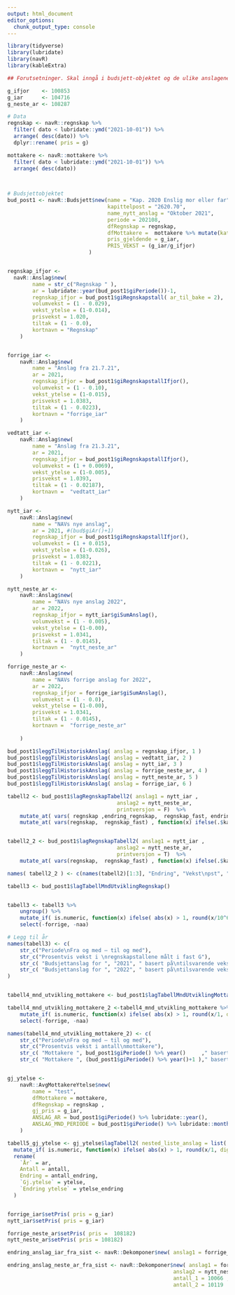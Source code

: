 ```yaml
---
output: html_document
editor_options: 
  chunk_output_type: console
---
```


```r
library(tidyverse)
library(lubridate)
library(navR)
library(kableExtra)

## Forutsetninger. Skal inngå i budsjett-objektet og de ulike anslagene.

g_ifjor    <- 100853
g_iar      <- 104716
g_neste_ar <- 108287

```





```r

# Data 
regnskap <- navR::regnskap %>%
  filter( dato < lubridate::ymd("2021-10-01")) %>%
  arrange( desc(dato)) %>%
  dplyr::rename( pris = g)

mottakere <- navR::mottakere %>%
  filter( dato < lubridate::ymd("2021-10-01")) %>%
  arrange( desc(dato))

 
```





```r
# Budsjettobjektet
bud_post1 <- navR::Budsjett$new(name = "Kap. 2020 Enslig mor eller far",
                                kapittelpost = "2620.70",
                                name_nytt_anslag = "Oktober 2021",
                                periode = 202108,
                                dfRegnskap = regnskap,
                                dfMottakere =  mottakere %>% mutate(kategori = "post70"),
                                pris_gjeldende = g_iar,
                                PRIS_VEKST = (g_iar/g_ifjor)
                          )



```



```r
regnskap_ifjor <- 
  navR::Anslag$new(
        name = str_c("Regnskap " ),
        ar = lubridate::year(bud_post1$giPeriode())-1,
        regnskap_ifjor = bud_post1$giRegnskapstall( ar_til_bake = 2),
        volumvekst = (1 - 0.029),
        vekst_ytelse = (1-0.014),
        prisvekst = 1.020,
        tiltak = (1 - 0.0),
        kortnavn = "Regnskap"
    )


forrige_iar <-
    navR::Anslag$new(
        name = "Anslag fra 21.7.21",
        ar = 2021,
        regnskap_ifjor = bud_post1$giRegnskapstallIfjor(),
        volumvekst = (1 - 0.10),
        vekst_ytelse = (1-0.015),
        prisvekst = 1.0383,
        tiltak = (1 - 0.0223),
        kortnavn = "forrige_iar"
    )

vedtatt_iar <-
    navR::Anslag$new(
        name = "Anslag fra 21.3.21",
        ar = 2021,
        regnskap_ifjor = bud_post1$giRegnskapstallIfjor(),
        volumvekst = (1 + 0.0069),
        vekst_ytelse = (1-0.005),
        prisvekst = 1.0393,
        tiltak = (1 - 0.02187),
        kortnavn =  "vedtatt_iar"
    )

nytt_iar <-
    navR::Anslag$new(
        name = "NAVs nye anslag",
        ar = 2021, #(bud$giAr()+1)
        regnskap_ifjor = bud_post1$giRegnskapstallIfjor(),
        volumvekst = (1 + 0.015),
        vekst_ytelse = (1-0.026),
        prisvekst = 1.0383,
        tiltak = (1 - 0.0221),
        kortnavn =  "nytt_iar"
    )

nytt_neste_ar <-
    navR::Anslag$new(
        name = "NAVs nye anslag 2022",
        ar = 2022,
        regnskap_ifjor = nytt_iar$giSumAnslag(),
        volumvekst = (1 - 0.005),
        vekst_ytelse = (1-0.00),
        prisvekst = 1.0341,
        tiltak = (1 - 0.0145),
        kortnavn =  "nytt_neste_ar" 
    )

forrige_neste_ar <-
    navR::Anslag$new(
        name = "NAVs forrige anslag for 2022",
        ar = 2022,
        regnskap_ifjor = forrige_iar$giSumAnslag(),
        volumvekst = (1 - 0.0),
        vekst_ytelse = (1-0.00),
        prisvekst = 1.0341,
        tiltak = (1 - 0.0145),
        kortnavn =  "forrige_neste_ar"
        
    )

```


```r

bud_post1$leggTilHistoriskAnslag( anslag = regnskap_ifjor, 1 )
bud_post1$leggTilHistoriskAnslag( anslag = vedtatt_iar, 2 )
bud_post1$leggTilHistoriskAnslag( anslag = nytt_iar, 3 )
bud_post1$leggTilHistoriskAnslag( anslag = forrige_neste_ar, 4 )
bud_post1$leggTilHistoriskAnslag( anslag = nytt_neste_ar, 5 )
bud_post1$leggTilHistoriskAnslag( anslag = forrige_iar, 6 )

```


```r
tabell2 <- bud_post1$lagRegnskapTabell2( anslag1 = nytt_iar ,
                                   anslag2 = nytt_neste_ar,
                                   printversjon = F)  %>% 
    mutate_at( vars( regnskap ,endring_regnskap,  regnskap_fast, endring_regnskap_f) , function(x) x/10^6) %>% 
    mutate_at( vars(regnskap,  regnskap_fast) , function(x) ifelse(.$kategori == "Anslag", round(x, -1), x))


tabell2_2 <- bud_post1$lagRegnskapTabell2( anslag1 = nytt_iar ,
                                   anslag2 = nytt_neste_ar,
                                   printversjon = T)  %>% 
    mutate_at( vars(regnskap,  regnskap_fast) , function(x) ifelse(.$kategori == "Anslag", round(as.numeric(x), -1), x))

names( tabell2_2 ) <- c(names(tabell2)[1:3], "Endring", "Vekst\npst", "Pris", paste0("Mill. kr\n","2021-G"), "Endring\nregnskap fast", "vekst faste kr\npst") 

```



```r

tabell3 <- bud_post1$lagTabellMndUtviklingRegnskap()


tabell3 <- tabell3 %>%
    ungroup() %>% 
    mutate_if( is.numeric, function(x) ifelse( abs(x) > 1, round(x/10^6, digits = 0) %>% format( big.mark = " "), round(x, digits = 4 )*100 )) %>% 
    select(-forrige, -naa) 

# Legg til år
names(tabell3) <- c(
    str_c("Periode\nFra og med – til og med"),
    str_c("Prosentvis vekst i \nregnskapstallene målt i fast G"),
    str_c( "Budsjettanslag for ", "2021", " basert på\ntilsvarende vekst. Mill. kroner"),
    str_c( "Budsjettanslag for ", "2022", " basert på\ntilsvarende vekst. Mill. kroner")
)



```


```r



tabell4_mnd_utvikling_mottakere <- bud_post1$lagTabellMndUtviklingMottakere() %>% ungroup()

tabell4_mnd_utvikling_mottakere_2 <-tabell4_mnd_utvikling_mottakere %>%
    mutate_if( is.numeric, function(x) ifelse( abs(x) > 1, round(x/1, digits = 0) %>% format( big.mark = " "), round(x, digits = 4 )*100 )) %>% 
    select(-forrige, -naa)

names(tabell4_mnd_utvikling_mottakere_2) <- c(
    str_c("Periode\nFra og med – til og med"),
    str_c("Prosentvis vekst i antall\nmottakere"),
    str_c( "Mottakere ", bud_post1$giPeriode() %>% year()     ," basert\npå tilsvarende vekst"),
    str_c( "Mottakere ", (bud_post1$giPeriode() %>% year()+1 )," basert\npå tilsvarende vekst") )


gj_ytelse <-
    navR::AvgMottakereYtelse$new(
        name = "test",
        dfMottakere = mottakere,
        dfRegnskap = regnskap ,
        gj_pris = g_iar,
        ANSLAG_AR = bud_post1$giPeriode() %>% lubridate::year(),
        ANSLAG_MND_PERIODE = bud_post1$giPeriode() %>% lubridate::month()
    )

tabell5_gj_ytelse <- gj_ytelse$lagTabell2( nested_liste_anslag = list( anslag =  c(nytt_iar, nytt_neste_ar), Forrige = c(forrige_iar, forrige_neste_ar))) %>% 
  mutate_if( is.numeric, function(x) ifelse( abs(x) > 1, round(x/1, digits = 0) %>% format( big.mark = " "), round(x, digits = 4 )*100 )) %>% 
  rename(
    `År` = ar, 
    Antall = antall, 
    Endring = antall_endring,
    `Gj.ytelse` = ytelse,
    `Endring ytelse` = ytelse_endring
  )



```



```r
forrige_iar$setPris( pris = g_iar)
nytt_iar$setPris( pris = g_iar)

forrige_neste_ar$setPris( pris =  108182)
nytt_neste_ar$setPris( pris = 108182)

endring_anslag_iar_fra_sist <- navR::Dekomponer$new( anslag1 = forrige_iar, anslag2 = nytt_iar,  antall_1 = 10223 , antall_2 = 10327  )$giDekomponert()

endring_anslag_neste_ar_fra_sist <- navR::Dekomponer$new( anslag1 = forrige_neste_ar,
                                                     anslag2 = nytt_neste_ar,
                                                     antall_1 = 10066 ,
                                                     antall_2 = 10119  )$giDekomponert()



```




